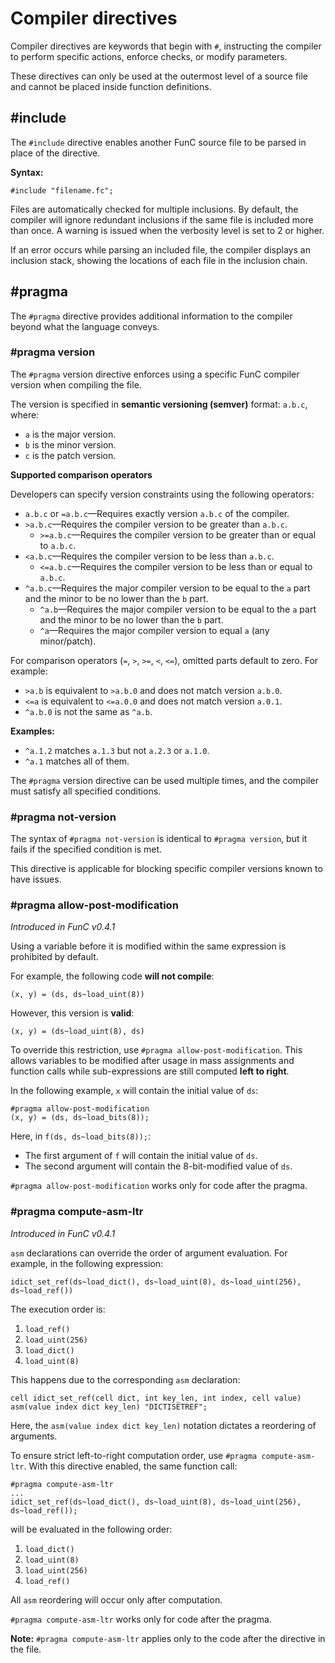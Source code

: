 
# Compiler directives

Compiler directives are keywords that begin with `#`, instructing the compiler to perform specific actions, enforce checks, or modify parameters.

These directives can only be used at the outermost level of a source file and cannot be placed inside function definitions.

## #include

The `#include` directive enables another FunC source file to be parsed in place of the directive.

**Syntax:**

```func
#include "filename.fc";
```

Files are automatically checked for multiple inclusions. By default, the compiler will ignore redundant inclusions if the same file is included more than once. A warning is issued when the verbosity level is set to 2 or higher.

If an error occurs while parsing an included file, the compiler displays an inclusion stack, showing the locations of each file in the inclusion chain.

## #pragma

The `#pragma` directive provides additional information to the compiler beyond what the language conveys.

### #pragma version

The `#pragma` version directive enforces using a specific FunC compiler version when compiling the file.

The version is specified in **semantic versioning (semver)** format: `a.b.c`, where:

- `a` is the major version.
- `b` is the minor version.
- `c` is the patch version.

**Supported comparison operators**

Developers can specify version constraints using the following operators:

- `a.b.c` or `=a.b.c`—Requires exactly version `a.b.c` of the compiler.
- `>a.b.c`—Requires the compiler version to be greater than `a.b.c`.
  - `>=a.b.c`—Requires the compiler version to be greater than or equal to `a.b.c`.
- `<a.b.c`—Requires the compiler version to be less than `a.b.c`.
  - `<=a.b.c`—Requires the compiler version to be less than or equal to `a.b.c`.
- `^a.b.c`—Requires the major compiler version to be equal to the `a` part and the minor to be no lower than the `b` part.
  - `^a.b`—Requires the major compiler version to be equal to the `a` part and the minor to be no lower than the `b` part.
  - `^a`—Requires the major compiler version to equal `a` (any minor/patch).

For comparison operators (`=`, `>`, `>=`, `<`, `<=`), omitted parts default to zero.
For example:

- `>a.b` is equivalent to `>a.b.0` and does not match version `a.b.0`.
- `<=a` is equivalent to `<=a.0.0` and does not match version `a.0.1`.
- `^a.b.0` is not the same as `^a.b`.

**Examples:**

- `^a.1.2` matches `a.1.3` but not `a.2.3` or `a.1.0`.
- `^a.1` matches all of them.

The `#pragma` version directive can be used multiple times, and the compiler must satisfy all specified conditions.

### #pragma not-version

The syntax of `#pragma not-version` is identical to `#pragma version`, but it fails if the specified condition is met.

This directive is applicable for blocking specific compiler versions known to have issues.

### #pragma allow-post-modification

_Introduced in FunC v0.4.1_

Using a variable before it is modified within the same expression is prohibited by default.

For example, the following code **will not compile**:

```func
(x, y) = (ds, ds~load_uint(8))
```

However, this version is **valid**:

```func
(x, y) = (ds~load_uint(8), ds)
```

To override this restriction, use `#pragma allow-post-modification`. This allows variables to be modified after usage in mass assignments and function calls while sub-expressions are still computed **left to right**.

In the following example, `x` will contain the initial value of `ds`:

```func
#pragma allow-post-modification
(x, y) = (ds, ds~load_bits(8)); 
```

Here, in `f(ds, ds~load_bits(8));`:

- The first argument of `f` will contain the initial value of `ds`.
- The second argument will contain the 8-bit-modified value of `ds`.

`#pragma allow-post-modification` works only for code after the pragma.

### #pragma compute-asm-ltr

_Introduced in FunC v0.4.1_

`asm` declarations can override the order of argument evaluation. For example, in the following expression:

```func
idict_set_ref(ds~load_dict(), ds~load_uint(8), ds~load_uint(256), ds~load_ref())
```

The execution order is:

1. `load_ref()`
2. `load_uint(256)`
3. `load_dict()`
4. `load_uint(8)`

This happens due to the corresponding `asm` declaration:

```func
cell idict_set_ref(cell dict, int key_len, int index, cell value) asm(value index dict key_len) "DICTISETREF";
```

Here, the `asm(value index dict key_len)` notation dictates a reordering of arguments.

To ensure strict left-to-right computation order, use `#pragma compute-asm-ltr`. With this directive enabled, the same function call:

```func
#pragma compute-asm-ltr
...
idict_set_ref(ds~load_dict(), ds~load_uint(8), ds~load_uint(256), ds~load_ref());
```

will be evaluated in the following order:

1. `load_dict()`
2. `load_uint(8)`
3. `load_uint(256)`
4. `load_ref()`

All `asm` reordering will occur only after computation.

`#pragma compute-asm-ltr` works only for code after the pragma.

**Note:** `#pragma compute-asm-ltr` applies only to the code after the directive in the file.

<Feedback />
